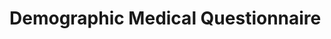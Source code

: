 \appendices{A Demographic Medical Questionnaire}
# Demographic Medical Questionnaire {#sec-apxdmq .appendix .unlisted}

\includepdf[pages=1-4, pagecommand={}, scale = 0.85]{apx-dmq.pdf}